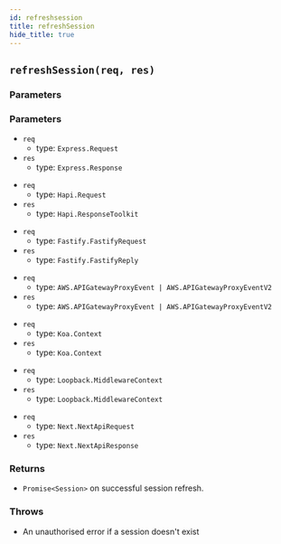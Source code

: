```yaml
---
id: refreshsession
title: refreshSession
hide_title: true
---
```



## ``refreshSession(req, res)``
### Parameters
### Parameters
<NodeJSFrameworkSubTabs>
<TabItem value="express">

- ``req`` 
  - type: ``Express.Request``
- ``res`` 
  - type: ``Express.Response``

</TabItem>
<TabItem value="hapi">

- ``req`` 
  - type: ``Hapi.Request``
- ``res`` 
  - type: ``Hapi.ResponseToolkit``

</TabItem>
<TabItem value="fastify">

- ``req`` 
  - type: ``Fastify.FastifyRequest``
- ``res`` 
  - type: ``Fastify.FastifyReply``

</TabItem>
<TabItem value="awsLambda">

- ``req`` 
  - type: ``AWS.APIGatewayProxyEvent | AWS.APIGatewayProxyEventV2``
- ``res`` 
  - type: ``AWS.APIGatewayProxyEvent | AWS.APIGatewayProxyEventV2``

</TabItem>
<TabItem value="koa">

- ``req`` 
  - type: ``Koa.Context``
- ``res`` 
  - type: ``Koa.Context``

</TabItem>
<TabItem value="loopback">

- ``req`` 
  - type: ``Loopback.MiddlewareContext``
- ``res`` 
  - type: ``Loopback.MiddlewareContext``

</TabItem>
<TabItem value="nextjs">

- ``req`` 
  - type: ``Next.NextApiRequest``
- ``res`` 
  - type: ``Next.NextApiResponse``

</TabItem>
</NodeJSFrameworkSubTabs>

### Returns
- ``Promise<Session>``  on successful session refresh.

### Throws
- An unauthorised error if a session doesn't exist
